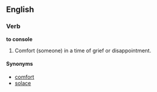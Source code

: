 ==English==

===Verb===
'''to console'''
# Comfort (someone) in a time of grief or disappointment.

====Synonyms====
*[[comfort]]
*[[solace]]